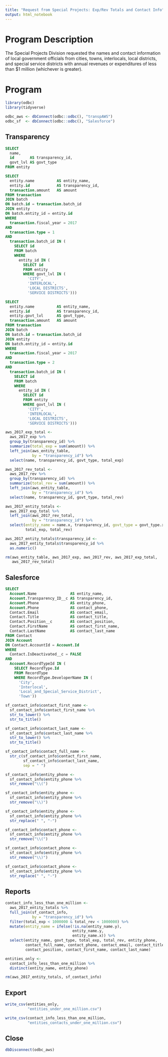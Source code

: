 ```yaml
---
title: "Request from Special Projects: Exp/Rev Totals and Contact Info"
output: html_notebook
---
```

# Program Description

The Special Projects Division requested the names and contact information of 
local government officials from cities, towns, interlocals, local districts, and 
special service districts with annual revenues or expenditures of less than $1 
million (whichever is greater).

# Program

```r
library(odbc)
library(tidyverse)

odbc_aws <- dbConnect(odbc::odbc(), "transpAWS")
odbc_sf  <- dbConnect(odbc::odbc(), "Salesforce")
```

## Transparency

```sql
SELECT 
  name, 
  id       AS transparency_id,
  govt_lvl AS govt_type
FROM entity
```

```sql
SELECT
  entity.name          AS entity_name,
  entity.id            AS transparency_id,
  transaction.amount   AS amount
FROM transaction
JOIN batch
ON batch.id = transaction.batch_id
JOIN entity
ON batch.entity_id = entity.id
WHERE 
  transaction.fiscal_year = 2017
AND
  transaction.type = 1
AND
  transaction.batch_id IN (
    SELECT id
    FROM batch
    WHERE
      entity_id IN (
        SELECT id
        FROM entity
        WHERE govt_lvl IN (
          'CITY',
          'INTERLOCAL',
          'LOCAL DISTRICTS',
          'SERVICE DISTRICTS')))
```

```sql
SELECT
  entity.name          AS entity_name,
  entity.id            AS transparency_id,
  entity.govt_lvl      AS govt_type,
  transaction.amount   AS amount
FROM transaction
JOIN batch
ON batch.id = transaction.batch_id
JOIN entity
ON batch.entity_id = entity.id
WHERE 
  transaction.fiscal_year = 2017
AND
  transaction.type = 2
AND
  transaction.batch_id IN (
    SELECT id
    FROM batch
    WHERE
      entity_id IN (
        SELECT id
        FROM entity
        WHERE govt_lvl IN (
          'CITY',
          'INTERLOCAL',
          'LOCAL DISTRICTS',
          'SERVICE DISTRICTS')))
```

```r
aws_2017_exp_total <-  
  aws_2017_exp %>%
  group_by(transparency_id) %>% 
  summarize(total_exp = sum(amount)) %>% 
  left_join(aws_entity_table,
            by = "transparency_id") %>% 
  select(name, transparency_id, govt_type, total_exp)

aws_2017_rev_total <-  
  aws_2017_rev %>%
  group_by(transparency_id) %>% 
  summarize(total_rev = sum(amount)) %>% 
  left_join(aws_entity_table,
            by = "transparency_id") %>% 
  select(name, transparency_id, govt_type, total_rev)

aws_2017_entity_totals <- 
  aws_2017_exp_total %>% 
  left_join(aws_2017_rev_total,
            by = "transparency_id") %>% 
  select(entity_name = name.x, transparency_id, govt_type = govt_type.x,
         total_exp, total_rev)

aws_2017_entity_totals$transparency_id <- 
  aws_2017_entity_totals$transparency_id %>% 
  as.numeric()

rm(aws_entity_table, aws_2017_exp, aws_2017_rev, aws_2017_exp_total, 
   aws_2017_rev_total)
```

## Salesforce

```sql
SELECT
  Account.Name               AS entity_name,
  Account.Transparency_ID__c AS transparency_id,
  Account.Phone              AS entity_phone,
  Account.Phone              AS contact_phone,
  Contact.Email              AS contact_email,
  Contact.Title              AS contact_title,
  Contact.Position__c        AS contact_position,
  Contact.FirstName          AS contact_first_name,
  Contact.LastName           AS contact_last_name
FROM Contact
JOIN Account
ON Contact.AccountId = Account.Id
WHERE 
  Contact.IsDeactivated__c = FALSE
AND 
  Account.RecordTypeId IN (
    SELECT RecordType.Id
    FROM RecordType
    WHERE RecordType.DeveloperName IN (
      'City',
      'Interlocal',
      'Local_and_Special_Service_District',
      'Town'))
```

```r
sf_contact_info$contact_first_name <- 
  sf_contact_info$contact_first_name %>% 
  str_to_lower() %>% 
  str_to_title()

sf_contact_info$contact_last_name <- 
  sf_contact_info$contact_last_name %>% 
  str_to_lower() %>% 
  str_to_title()

sf_contact_info$contact_full_name <- 
  str_c(sf_contact_info$contact_first_name,
        sf_contact_info$contact_last_name,
        sep = " ")

sf_contact_info$entity_phone <- 
  sf_contact_info$entity_phone %>% 
  str_remove("\\(")

sf_contact_info$entity_phone <- 
  sf_contact_info$entity_phone %>% 
  str_remove("\\)")

sf_contact_info$entity_phone <- 
  sf_contact_info$entity_phone %>% 
  str_replace(" ", "-")

sf_contact_info$contact_phone <- 
  sf_contact_info$entity_phone %>% 
  str_remove("\\(")

sf_contact_info$contact_phone <- 
  sf_contact_info$entity_phone %>% 
  str_remove("\\)")

sf_contact_info$contact_phone <- 
  sf_contact_info$entity_phone %>% 
  str_replace(" ", "-")
```

## Reports

```r
contact_info_less_than_one_million <- 
  aws_2017_entity_totals %>% 
  full_join(sf_contact_info,
            by = "transparency_id") %>% 
  filter(total_exp < 1000000 & total_rev < 1000000) %>% 
  mutate(entity_name = ifelse(!is.na(entity_name.y), 
                              entity_name.y, 
                              entity_name.x)) %>% 
  select(entity_name, govt_type, total_exp, total_rev, entity_phone, 
         contact_full_name, contact_phone, contact_email, contact_title, 
         contact_position, contact_first_name, contact_last_name)

entities_only <- 
  contact_info_less_than_one_million %>% 
  distinct(entity_name, entity_phone)

rm(aws_2017_entity_totals, sf_contact_info)
```

## Export

```r
write_csv(entities_only,
          "entities_under_one_million.csv")

write_csv(contact_info_less_than_one_million,
          "entities_contacts_under_one_million.csv")
```

## Close

```r
dbDisconnect(odbc_aws)
```